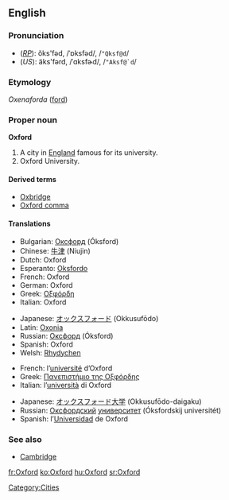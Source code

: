 ==English==

===Pronunciation===
*(''[[RP]]''): ŏks'fəd, /ˈɒksfəd/, /<tt>"Qksf@d</tt>/
*(''US''): äks'fərd, /ˈɑksfɚd/, /<tt>"Aksf@`d</tt>/

===Etymology===
''Oxenaforda'' ([[ford]])

===Proper noun===
'''Oxford'''
{{wikipedia}}

# A city in [[England]] famous for its university.
# Oxford University.

====Derived terms====
*[[Oxbridge]]
*[[Oxford comma]]

====Translations====
{{trans-top|city}}
*Bulgarian: [[Оксфорд]] (Óksford) {{m}}
*Chinese: [[牛津]] (Niujin)
*Dutch: Oxford
*Esperanto: [[Oksfordo]]
*French: Oxford
*German: Oxford
*Greek: [[Οξφόρδη]]
*Italian: Oxford
{{trans-mid}}
*Japanese: [[オックスフォード]] (Okkusufōdo)
*Latin: [[Oxonia]]
*Russian: [[Оксфорд]] (Óksford) {{m}}
*Spanish: Oxford
*Welsh: [[Rhydychen]]
{{trans-bottom}}

{{trans-top|university}}
*French: l’[[université]] d’Oxford {{f}}
*Greek: [[Πανεπιστήμιο της Οξφόρδης]]
*Italian: l’[[università]] di Oxford {{f}}
{{trans-mid}}
*Japanese: [[オックスフォード]][[大学]] (Okkusufōdo-daigaku)
*Russian: [[Оксфордский]] [[университет]] (Óksfordskij universitét) {{m}}
*Spanish: l’[[Universidad]] de Oxford {{f}}
{{trans-bottom}}

===See also===
*[[Cambridge]]

[[Category:Cities]]

[[fr:Oxford]]
[[ko:Oxford]]
[[hu:Oxford]]
[[sr:Oxford]]